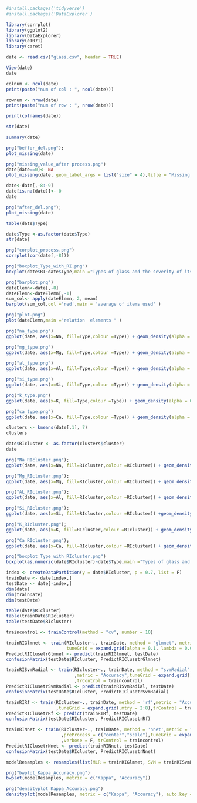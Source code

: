 ```r
#install.packages('tidyverse')
#install.packages('DataExplorer')
```
```r
library(corrplot)
library(ggplot2)
library(DataExplorer)
library(e1071)
library(caret)
```
```r
date <- read.csv("glass.csv", header = TRUE)
```

```r
View(date)
date
```

```r
colnum <- ncol(date)
print(paste("num of col : ", ncol(date)))
```

```r
rownum <- nrow(date)
print(paste("num of row : ", nrow(date)))
```

```r
print(colnames(date))
```

```r
str(date)
```

```r
summary(date)
```

```r
png("beffor_del.png");
plot_missing(date)
```

```r
png("missing_value_after process.png")
date[date==0]<- NA
plot_missing(date, geom_label_args = list("size" = 4),title = "Missing Data in Glass",theme_config = list(legend.position =c("top")))
```

```r
date<-date[,-8:-9]
date[is.na(date)]<- 0
date
```

```r
png("after_del.png");
plot_missing(date)
```
```r
table(date$Type)
```

```r
date$Type <-as.factor(date$Type)
str(date)
```

```r
png("corplot_process.png")
corrplot(cor(date[,-8]))
```

```r
png("boxplot_Type_with_RI.png")
boxplot(date$RI~date$Type,main ="Types of glass and the severity of its refraction",xlab = 'Type',ylab = 'RI')
```

```r
png("barplot.png")
dateElemn<-date[,-8]
dateElemn<-dateElemn[,-1]
sum_col<- apply(dateElemn, 2, mean)
barplot(sum_col,col ='red',main = 'average of items used' )
```

```r
png("plot.png")
plot(dateElemn,main ="relation  elements " )
```

```r
png("na_type.png")
ggplot(date, aes(x=Na, fill=Type,colour =Type)) + geom_density(alpha = 0.1)
```

```r
png("mg_type.png")
ggplot(date, aes(x=Mg, fill=Type,colour =Type)) + geom_density(alpha = 0.1)
```

```r
png("al_type.png")
ggplot(date, aes(x=Al, fill=Type,colour =Type)) + geom_density(alpha = 0.1)
```

```r
png("si_type.png")
ggplot(date, aes(x=Si, fill=Type,colour =Type)) + geom_density(alpha = 0.1)
```

```r
png("k_type.png")
ggplot(date, aes(x=K, fill=Type,colour =Type)) + geom_density(alpha = 0.1)
```

```r
png("ca_type.png")
ggplot(date, aes(x=Ca, fill=Type,colour =Type)) + geom_density(alpha = 0.1)
```

```r
clusters <- kmeans(date[,1], 7)
clusters 
```
```r
date$RIcluster <- as.factor(clusters$cluster)
date
```

```r
png("Na_RIcluster.png");
ggplot(date, aes(x=Na, fill=RIcluster,colour =RIcluster)) + geom_density(alpha = 0.1)
```
```r
png("Mg_RIcluster.png");
ggplot(date, aes(x=Mg, fill=RIcluster,colour =RIcluster)) + geom_density(alpha = 0.1)
```

```r
png("AL_RIcluster.png");
ggplot(date, aes(x=Al, fill=RIcluster,colour =RIcluster)) + geom_density(alpha = 0.1)
```

```r
png("Si_RIcluster.png");
ggplot(date, aes(x=Si, fill=RIcluster,colour =RIcluster)) +geom_density(alpha = 0.1)
```

```r
png("K_RIcluster.png");
ggplot(date, aes(x=K, fill=RIcluster,colour =RIcluster)) + geom_density(alpha = 0.1)
```

```r
png("Ca_RIcluster.png");
ggplot(date, aes(x=Ca, fill=RIcluster,colour =RIcluster)) + geom_density(alpha = 0.1)
```

```r
png("boxplot_Type_with_RIcluster.png")
boxplot(as.numeric(date$RIcluster)~date$Type,main ="Types of glass and the severity of its refraction",xlab = 'Type',ylab = 'RIcluster')
```

```r
index <- createDataPartition(y = date$RIcluster, p = 0.7, list = F)
trainDate <- date[index,]
testDate <- date[-index,]
dim(date)
dim(trainDate)
dim(testDate)

```

```r
table(date$RIcluster)
table(trainDate$RIcluster)
table(testDate$RIcluster)
```

```r
traincontrol <- trainControl(method = "cv", number = 10)
```

```r
trainRIGlmnet <- train(RIcluster~., trainDate, method = "glmnet", metric = "Accuracy",
                       tuneGrid = expand.grid(alpha = 0.1, lambda = 0.004972569),trControl = traincontrol)
PredictRIClusetrGlmnet <- predict(trainRIGlmnet, testDate)
confusionMatrix(testDate$RIcluster, PredictRIClusetrGlmnet)
```

```r
trainRISvmRadial <- train(RIcluster~., trainDate, method = "svmRadial", preProcess = c("center","scale")
                          ,metric = "Accuracy",tuneGrid = expand.grid(.sigma = 0.5, .C = 10)
                          ,trControl = traincontrol)
PredictRIClusetrSvmRadial <- predict(trainRISvmRadial, testDate)
confusionMatrix(testDate$RIcluster, PredictRIClusetrSvmRadial)
```

```r
trainRIRf <- train(RIcluster~., trainDate, method = 'rf',metric = "Accuracy",ntree = 500
                   ,tuneGrid = expand.grid(.mtry = 2:8),trControl = traincontrol)
PredictRIClusetrRf <- predict(trainRIRf, testDate)
confusionMatrix(testDate$RIcluster, PredictRIClusetrRf)
```

```r
trainRINnet <- train(RIcluster~., trainDate, method = 'nnet',metric = "Accuracy"
                     ,preProcess = c("center","scale"),tuneGrid = expand.grid(size = 10, decay = 0.1)
                     ,verbose = F, trControl = traincontrol)
PredictRIClusetrNnet <- predict(trainRINnet, testDate)
confusionMatrix(testDate$RIcluster, PredictRIClusetrNnet)
```
```r
modelResamples <- resamples(list(MLR = trainRIGlmnet, SVM = trainRISvmRadial, RF = trainRIRf,NNet = trainRINnet))
```

```r
png("bwplot_Kappa_Accuracy.png")
bwplot(modelResamples, metric = c("Kappa", "Accuracy"))
```

```r
png("densityplot_Kappa_Accuracy.png")
densityplot(modelResamples, metric = c("Kappa", "Accuracy"), auto.key = list(coloumns = 3))
```


